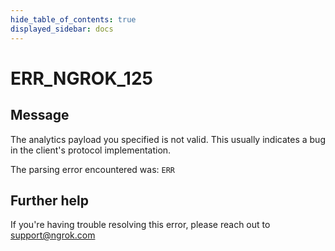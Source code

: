 ```yaml
---
hide_table_of_contents: true
displayed_sidebar: docs
---
```



# ERR_NGROK_125

## Message

The analytics payload you specified is not valid.
This usually indicates a bug in the client's protocol implementation.

The parsing error encountered was:
`ERR`

<ErrorDetails error="err_ngrok_125" />

## Further help

If you're having trouble resolving this error, please reach out to [support@ngrok.com](mailto:support@ngrok.com?subject=Help%20with%20ERR_NGROK_125)
